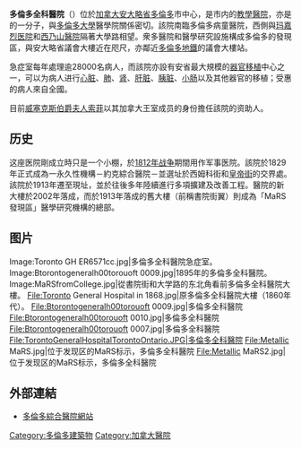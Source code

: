 {{NoteTA
| G1 = Country
| G2 = PP
| G3 = UK Places
| G4 = PoliticiansUK
}}
{{Infobox Hospital
| Name       = 多倫多全科醫院
| Org/Group  = {{tsl|en|University Health Network|大學醫療網絡}}
| Image      = TorontoGeneralHospitalTorontoOntario.JPG
| Caption    = 多倫多全科醫院
| Logo       = <!-- optional -->
| Location   = 
| Region     = 多伦多
| State      = 安大略省
| Country    = 加拿大
| HealthCare = 医疗保险
| Type       = [[教學醫院|教學醫院]]
| Speciality = [[心脏学|心脏学]]和[[器官移植|移植]]
| Standards  = <!-- optional if no national standards -->
| Emergency  = 有
| Affiliation= [[多伦多大学|多伦多大学]]
| Patron     = [[蘇菲·惠斯-鍾斯_(威塞克斯伯爵夫人)|威塞克斯伯爵夫人索菲]]
| Beds       = 471 
| Founded    = 1812
| Closed     = <!-- optional -->
| Website    =  [https://web.archive.org/web/20061005191431/http://www.uhn.ca/tgh/ http://www.uhn.ca/tgh/]
| Wiki-Links = <!-- optional -->
|}}
'''多倫多全科醫院'''（{{lang-en|Toronto General Hospital}}）位於[[加拿大|加拿大]][[安大略省|安大略省]][[多倫多|多倫多]]市中心，是市内的[[教學醫院|教學醫院]]，亦是{{tsl|en|University Health Network|大學醫療網絡}}的一分子，與[[多倫多大學|多倫多大學]]醫學院關係密切。該院南臨多倫多病童醫院，西側與[[玛嘉烈医院_(多伦多)|玛嘉烈医院]]和[[西乃山醫院|西乃山醫院]]隔著大學路相望。衆多醫院和醫學研究設施構成多倫多的發現區，與安大略省議會大樓近在咫尺，亦鄰近[[多倫多地鐵|多倫多地鐵]]的議會大樓站。

急症室每年處理逾28000名病人，而該院亦設有安省最大規模的[[器官移植|器官移植]]中心之一，可以为病人进行[[心脏|心脏]]、[[肺|肺]]、[[肾|肾]]、[[肝脏|肝脏]]、[[胰脏|胰脏]]、[[小肠|小肠]]以及其他器官的移植；受惠的病人來自全國。

目前[[威塞克斯伯爵夫人索菲|威塞克斯伯爵夫人索菲]]以其加拿大王室成员的身份擔任該院的资助人。

==历史==
这座医院剛成立時只是一个小棚，於[[1812年战争|1812年战争]]期間用作军事医院。該院於1829年正式成為一永久性機構－約克綜合醫院－並選址於西姆科街和[[皇帝街_(多倫多)|皇帝街]]的交界處。該院於1913年遷至現址，並於往後多年陸續進行多項擴建及改善工程。醫院的新大樓於2002年落成，而於1913年落成的舊大樓（前稱書院街翼）則成為「MaRS發現區」醫學研究機構的總部。

==图片==
<gallery>
Image:Toronto GH ER6571cc.jpg|多倫多全科醫院急症室。
Image:Btorontogeneralh00torouoft 0009.jpg|1895年的多倫多全科醫院。
Image:MaRSfromCollege.jpg|從書院街和大学路的东北角看前多倫多全科醫院大樓。
File:Toronto General Hospital in 1868.jpg|原多倫多全科醫院大樓（1860年代）。
File:Btorontogeneralh00torouoft 0009.jpg|多倫多全科醫院
File:Btorontogeneralh00torouoft 0010.jpg|多倫多全科醫院
File:Btorontogeneralh00torouoft 0007.jpg|多倫多全科醫院
File:TorontoGeneralHospitalTorontoOntario.JPG|多倫多全科醫院
File:Metallic MaRS.jpg|位于发现区的MaRS标示，多倫多全科醫院
File:Metallic MaRS2.jpg|位于发现区的MaRS标示，多倫多全科醫院
</gallery>

{{reflist}}
==外部連結==
{{Commons}}
*[https://web.archive.org/web/20061005191431/http://www.uhn.ca/tgh/ 多倫多綜合醫院網站]
{{coord|43.658977|N|79.388505|W|type:landmark|display=title}}

[[Category:多倫多建築物|Category:多倫多建築物]]
[[Category:加拿大醫院|Category:加拿大醫院]]